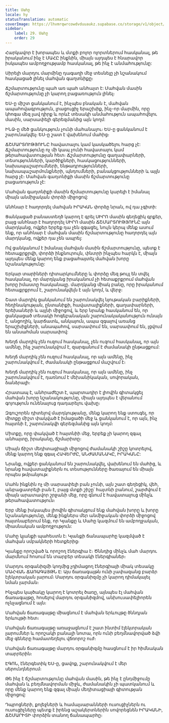 ```yaml
---
title: Մահը
locale: hy
statusTranslation: automatic
coverImage: https://lhvmrqwrcowdvduuaukz.supabase.co/storage/v1/object/public/strapi-uploads/small_cover-educacion-fundamental.webp-2d51a7828a2b1309555be27f7e2a61a0.webp
sidebar:
    label: 29. Մահը
    order: 29
---
```

Հարկավոր է խորապես և մտքի բոլոր ոլորտներում հասկանալ, թե իրականում ինչ է ՄԱՀԸ ինքնին, միայն այդպես է հնարավոր իսկապես ամբողջությամբ հասկանալ, թե ինչ է անմահությունը:

Սիրելի մարդու մարմինը դագաղի մեջ տեսնելը չի նշանակում հասկացած լինել մահվան գաղտնիքը։

Ճշմարտությունը պահ առ պահ անհայտ է: Մահվան մասին ճշմարտությունը չի կարող բացառություն լինել։

ԵՍ-ը միշտ ցանկանում է, ինչպես բնական է, մահվան ապահովագրություն, լրացուցիչ երաշխիք, ինչ-որ մարմին, որը կհոգա մեզ լավ դիրք և որևէ տեսակի անմահություն ապահովելու մասին, սարսափելի գերեզմանից այն կողմ:

ԻՆՁ-ը մեծ ցանկություն չունի մահանալու։ ԵՍ-ը ցանկանում է շարունակվել։ ԵՍ-ը շատ է վախենում մահից։

ՃՇՄԱՐՏՈՒԹՅՈՒՆԸ հավատալու կամ կասկածելու հարց չէ: Ճշմարտությունը ոչ մի կապ չունի հավատալու կամ թերահավատության հետ։ Ճշմարտությունը գաղափարների, տեսությունների, կարծիքների, հասկացությունների, նախապաշարումների, ենթադրությունների, նախապաշարմունքների, պնդումների, բանակցությունների և այլն հարց չէ։ Մահվան գաղտնիքի մասին ճշմարտությունը բացառություն չէ:

Մահվան գաղտնիքի մասին ճշմարտությունը կարելի է իմանալ միայն անմիջական փորձի միջոցով:

Անհնար է հաղորդել մահվան ԻՐԱԿԱՆ փորձը նրան, ով դա չգիտի:

Ցանկացած բանաստեղծ կարող է գրել ՍԻՐՈ մասին գեղեցիկ գրքեր, բայց անհնար է հաղորդել ՍԻՐՈ մասին ՃՇՄԱՐՏՈՒԹՅՈՒՆԸ այն մարդկանց, ովքեր երբեք դա չեն զգացել, նույն կերպ մենք ասում ենք, որ անհնար է մահվան մասին ճշմարտությունը հաղորդել այն մարդկանց, ովքեր դա չեն ապրել:

Ով ցանկանում է իմանալ մահվան մասին ճշմարտությունը, պետք է հետաքրքրվի, փորձի ինքնուրույն, փնտրի ինչպես հարկն է, միայն այդպես մենք կարող ենք բացահայտել մահվան խորը նշանակությունը:

Երկար տարիների դիտարկումները և փորձը մեզ թույլ են տվել հասկանալ, որ մարդկանց իրականում չի հետաքրքրում մահվան խորը իմաստը հասկանալը. մարդկանց միակ բանը, որը իրականում հետաքրքրում է, շարունակվելն է այն կողմ, և վերջ։

Շատ մարդիկ ցանկանում են շարունակվել նյութական բարիքների, հեղինակության, ընտանիքի, հավատալիքների, գաղափարների, երեխաների և այլնի միջոցով, և երբ նրանք հասկանում են, որ ցանկացած տեսակի հոգեբանական շարունակականություն ունայն է, անցողիկ, կարճատև, անկայուն, ապա զգալով առանց երաշխիքների, անապահով, սարսափում են, սարսափում են, լցվում են անսահման սարսափով:

Խեղճ մարդիկ չեն ուզում հասկանալ, չեն ուզում հասկանալ, որ այն ամենը, ինչ շարունակվում է, զարգանում է ժամանակի ընթացքում:

Խեղճ մարդիկ չեն ուզում հասկանալ, որ այն ամենը, ինչ շարունակվում է, ժամանակի ընթացքում մաշվում է։

Խեղճ մարդիկ չեն ուզում հասկանալ, որ այն ամենը, ինչ շարունակվում է, դառնում է մեխանիկական, սովորական, ձանձրալի։

Հրատապ է, անհրաժեշտ է, պարտադիր է լիովին գիտակցել մահվան խորը նշանակությունը, միայն այդպես է վերանում գոյություն ունենալուց դադարելու վախը։

Զգուշորեն դիտելով մարդկությանը, մենք կարող ենք ստուգել, որ միտքը միշտ փակված է իմացածի մեջ և ցանկանում է, որ այն, ինչ հայտնի է, շարունակվի գերեզմանից այն կողմ։

Միտքը, որը փակված է հայտնիի մեջ, երբեք չի կարող զգալ անհայտը, իրականը, ճշմարիտը։

Միայն ճիշտ մեդիտացիայի միջոցով ժամանակի շիշը կոտրելով, մենք կարող ենք զգալ ՀԱՎԵՐԺԸ, ԱՆԺԱՄԱՆԱԿԸ, ԻՐԱԿԱՆԸ:

Նրանք, ովքեր ցանկանում են շարունակվել, վախենում են մահից, և նրանց հավատալիքներն ու տեսությունները ծառայում են միայն որպես թմրանյութ:

Մահն ինքնին ոչ մի սարսափելի բան չունի, այն շատ գեղեցիկ, վեհ, անբացատրելի բան է, բայց մտքի շիշը՝ հայտնի բանում, շարժվում է միայն արատավոր շրջանի մեջ, որը գնում է հավատալուց մինչև թերահավատություն։

Երբ մենք իսկապես լիովին գիտակցում ենք մահվան խորը և խորը նշանակությունը, մենք ինքներս մեր անմիջական փորձի միջոցով հայտնաբերում ենք, որ Կյանքը և Մահը կազմում են ամբողջական, միասնական ամբողջություն:

Մահը կյանքի պահեստն է։ Կյանքի ճանապարհը կազմված է մահվան սմբակների հետքերից։

Կյանքը որոշված ​​և որոշող էներգիա է։ Ծննդից մինչև մահ մարդու մարմնում հոսում են տարբեր տեսակի էներգիաներ։

Մարդու օրգանիզմի կողմից չդիմացող էներգիայի միակ տեսակը ՄԱՀՎԱՆ ՃԱՌԱԳԱՅԹՆ Է: Այս ճառագայթն ունի չափազանց բարձր էլեկտրական լարում։ Մարդու օրգանիզմը չի կարող դիմակայել նման լարման։

Ինչպես կայծակը կարող է կոտրել ծառը, այնպես էլ մահվան ճառագայթը, հոսելով մարդու օրգանիզմով, անխուսափելիորեն ոչնչացնում է այն։

Մահվան ճառագայթը միացնում է մահվան երևույթը ծննդյան երևույթի հետ։

Մահվան ճառագայթը առաջացնում է շատ ինտիմ էլեկտրական լարումներ և որոշակի բանալի նոտա, որն ունի բեղմնավորված ձվի մեջ գեները համատեղելու վճռորոշ ուժ։

Մահվան ճառագայթը մարդու օրգանիզմը հասցնում է իր հիմնական տարրերին։

ԷԳՈՆ, էներգետիկ ԵՍ-ը, ցավոք, շարունակվում է մեր սերունդներում։

Թե ինչ է ճշմարտությունը մահվան մասին, թե ինչ է ընդմիջումը մահվան և բեղմնավորման միջև, ժամանակին չի պատկանում և որը մենք կարող ենք զգալ միայն մեդիտացիայի գիտության միջոցով:

Դպրոցների, քոլեջների և համալսարանների ուսուցիչներն ու ուսուցիչները պետք է իրենց աշակերտներին սովորեցնեն ԻՐԱԿԱՆԻ, ՃՇՄԱՐԻՏԻ փորձին տանող ճանապարհը։


